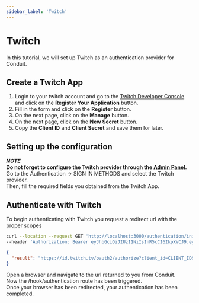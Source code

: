 ```yaml
---
sidebar_label: 'Twitch'
---
```


# Twitch

In this tutorial, we will set up Twitch as an authentication provider for Conduit.<br />


## Create a Twitch App

1. Login to your twitch account and go to the [Twitch Developer Console](https://dev.twitch.tv/console/apps) and click on the **Register Your Application** button.
2. Fill in the form and click on the **Register** button.
3. On the next page, click on the **Manage** button.
4. On the next page, click on the **New Secret** button.
5. Copy the **Client ID** and **Client Secret** and save them for later.

## Setting up the configuration

***NOTE***<br />
**Do not forget to configure the Twitch provider through the [Admin Panel](../../config#third-party-providers).**<br />
Go to the Authentication -> SIGN IN METHODS and select the Twitch provider.<br />
Then, fill the required fields you obtained from the Twitch App.

## Authenticate with Twitch

To begin authenticating with Twitch you request a redirect url with the proper scopes<br />

``` bash title="Request"
curl --location --request GET 'http://localhost:3000/authentication/init/twitch' \
--header 'Authorization: Bearer eyJhbGciOiJIUzI1NiIsInR5cCI6IkpXVCJ9.eyJpZCI6IjYzNjNjZGNkMDhkNTU2MDk1NmM4MGQ4OSIsImlhdCI6MTY2OTIxMDM1MywiZXhwIjoxNjY5MjgyMzUzfQ.TyvHCuyDKLiKFoEpaXRdbYoFwrzDlFiW4VdUVQJdf7U' \

```

``` json title="Response"
{
  "result": "https://id.twitch.tv/oauth2/authorize?client_id=CLIENT_ID&redirect_uri=http%3A%2F%2Flocalhost%3A3000%2Fauthentication%2Fcallback%2Ftwitch&response_type=code&scope=user:read:email"
}
```


Open a browser and navigate to the url returned to you from Conduit.<br />
Now the /hook/authentication route has been triggered.<br />
Once your browser has been redirected, your authentication has been completed.

